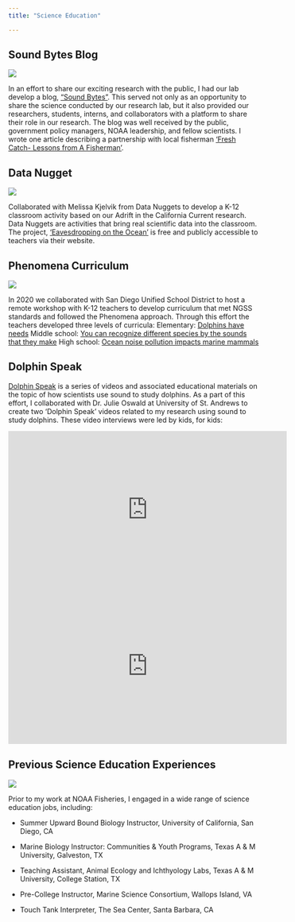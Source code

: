```yaml
---
title: "Science Education"

---
```


## Sound Bytes Blog

::: {layout="[40,60]"}
![](images/blogSnp.jpg)

In an effort to share our exciting research with the public, I had our lab develop a blog, ["Sound Bytes"](https://www.fisheries.noaa.gov/taxonomy/term/1000356091). This served not only as an opportunity to share the science conducted by our research lab, but it also provided our researchers, students, interns, and collaborators with a platform to share their role in our research. The blog was well received by the public, government policy managers, NOAA leadership, and fellow scientists. I wrote one article describing a partnership with local fisherman ['Fresh Catch- Lessons from A Fisherman'](https://www.fisheries.noaa.gov/science-blog/sound-bytes-fresh-catch-lessons-fisherman).
:::

## Data Nugget

::: {layout="[30,70]"}
![](images/DataNuggets.png)

Collaborated with Melissa Kjelvik from Data Nuggets to develop a K-12 classroom activity based on our Adrift in the California Current research. Data Nuggets are activities that bring real scientific data into the classroom. The project, ['Eavesdropping on the Ocean'](https://datanuggets.org/2024/04/eavesdropping-on-the-ocean/) is free and publicly accessible to teachers via their website.
:::

## Phenomena Curriculum

::: {layout="[30,70]"}
![](images/sdcoe-logo-color.png)

In 2020 we collaborated with San Diego Unified School District to host a remote workshop with K-12 teachers to develop curriculum that met NGSS standards and followed the Phenomena approach. Through this effort the teachers developed three levels of curricula: Elementary: [Dolphins have needs](https://drive.google.com/file/d/1VE2-jXCJet4iO_4bWywwW0dPtOK1BcLA/view) Middle school: [You can recognize different species by the sounds that they make](https://drive.google.com/file/d/1MsorXXkcHk8YNyHgldJ_-ApASLcEkoJy/view) High school: [Ocean noise pollution impacts marine mammals](https://drive.google.com/file/d/17qMPka0tTKjmF8jlAQD24QiWRzs3E9P4/view)
:::

## Dolphin Speak

[Dolphin Speak](https://dolphinspeak.wp.st-andrews.ac.uk/) is a series of videos and associated educational materials on the topic of how scientists use sound to study dolphins. As a part of this effort, I collaborated with Dr. Julie Oswald at University of St. Andrews to create two 'Dolphin Speak' videos related to my research using sound to study dolphins. These video interviews were led by kids, for kids:

<iframe title= "Looking at Sound" width="560" height="315" src="https://www.youtube.com/embed/4l7tF9DhzBw?si=G17pameN_R3RP6Gf" title="YouTube video player" frameborder="0" allow="accelerometer; autoplay; clipboard-write; encrypted-media; gyroscope; picture-in-picture; web-share" referrerpolicy="strict-origin-when-cross-origin" allowfullscreen></iframe>

<iframe title= "Studying Wild Dolphins" width="560" height="315" src="https://www.youtube.com/embed/mf9fOj6KiOk?si=UbYVyJ-ej9J8VRxU" title="YouTube video player" frameborder="0" allow="accelerometer; autoplay; clipboard-write; encrypted-media; gyroscope; picture-in-picture; web-share" referrerpolicy="strict-origin-when-cross-origin" allowfullscreen></iframe>

## Previous Science Education Experiences

::: {layout="[40,60]"}
![](images/TAMUG_trawls2.jpg)

Prior to my work at NOAA Fisheries, I engaged in a wide range of science education jobs, including:
:::

-   Summer Upward Bound Biology Instructor, University of California, San Diego, CA

-   Marine Biology Instructor: Communities & Youth Programs, Texas A & M University, Galveston, TX

-   Teaching Assistant, Animal Ecology and Ichthyology Labs, Texas A & M University, College Station, TX

-   Pre-College Instructor, Marine Science Consortium, Wallops Island, VA

-   Touch Tank Interpreter, The Sea Center, Santa Barbara, CA
